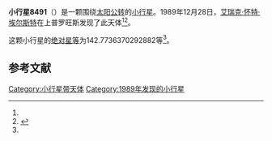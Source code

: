 {{Infobox planet
| bgcolour = #FFFFC0
| name = 8491 Joelle-gilles
| symbol = 
| image = 
| caption = 
| discovery = yes
| discovery_ref = 
| discoverer = [[艾瑞克·怀特·埃尔斯特|艾瑞克·怀特·埃尔斯特]]
| discovery_site = [[上普罗旺斯|上普罗旺斯]] 
| discovered = 1989年12月28日
| designations = yes
| mp_name = 
| named_after = 
| alt_names = 1989 YL5/ 1977 RM20 / 1994 BL
| mp_category = [[主带小行星|主带小行星]]
| orbit_ref = <ref name="a">[http://ssd.jpl.nasa.gov/sbdb.cgi?sstr=8491 8491 Joelle-gilles] {{Wayback|url=http://ssd.jpl.nasa.gov/sbdb.cgi?sstr=8491 |date=20140830212517 }}，小行星數據庫瀏覽器（JPL Small-Body Database Browser）－[[美国国家航空航天局|美国国家航空航天局]]喷气推进实验室</ref>
| epoch = 2456400.5 (2013年4月18日更新)
| aphelion = {{convert|2.788269940664813|AU|km|3|abbr=on|lk=out}}
| perihelion = {{convert|2.039894025922026|AU|km|3|abbr=on}}
| semimajor = {{convert|2.414081983293419|AU|km|3|abbr=on}}
| eccentricity = 0.155002175
| period = 1370.018555 [[日|日]]<br />3.75[[儒略年|儒略年]]
| avg_speed = 
| inclination = 1.865198682533458
| asc_node = 311.907910094678
| mean_anomaly = 
| arg_peri = 142.7736370292882
| satellites = 
| physical_characteristics = yes
| dimensions = 
| mass = 
| density = 
| surface_grav = 
| escape_velocity = 
| sidereal_day = 
| axial_tilt = 
| pole_ecliptic_lat = 
| pole_ecliptic_lon = 
| albedo = 
| temperatures= 
| temp_name1 = 
| mean_temp_1 = 
| max_temp_1 = 
| temp_name2 = 
| max_temp_2 = 
| spectral_type = 
| abs_magnitude = 142.7736370292882
}}

'''小行星8491'''（{{lang-en|8491 Joelle-gilles}}）是一颗围绕[[太阳|太阳]][[公转|公转]]的[[小行星|小行星]]。1989年12月28日，[[艾瑞克·怀特·埃尔斯特|艾瑞克·怀特·埃尔斯特]]在上普罗旺斯发现了此天体<ref name="a" /><ref>{{cite news|title=小行星列表|url=http://cfa-www.harvard.edu/iau/lists/NumberedMPs.txt|accessdate=2013-07-08|newspaper=哈佛大学|archive-date=2008-05-17|archive-url=https://web.archive.org/web/20080517010638/http://cfa-www.harvard.edu/iau/lists/NumberedMPs.txt|dead-url=no}}</ref>。

这颗小行星的[[绝对星等|绝对星等]]为142.7736370292882等<ref name="a" />。

==参考文献==
{{reflist}}
{{Minor Planet Number|[[小行星8490|小行星8490]]|[[小行星8492|小行星8492]]}}

{{小天体}}

[[Category:小行星带天体|Category:小行星带天体]]
[[Category:1989年发现的小行星|Category:1989年发现的小行星]]

{{asteroid-stub}}